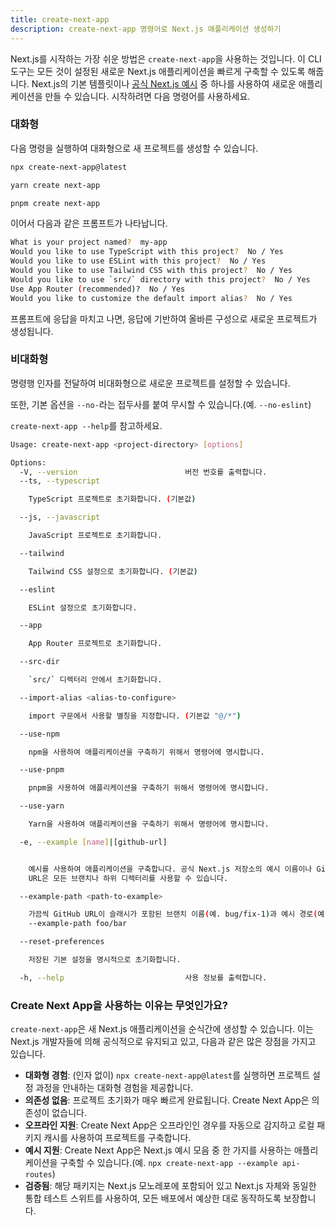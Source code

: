 ```yaml
---
title: create-next-app
description: create-next-app 명령어로 Next.js 애플리케이션 생성하기
---
```


Next.js를 시작하는 가장 쉬운 방법은 `create-next-app`을 사용하는 것입니다. 이 CLI 도구는 모든 것이 설정된 새로운 Next.js 애플리케이션을 빠르게 구축할 수 있도록 해줍니다. Next.js의 기본 템플릿이나 [공식 Next.js 예시](https://github.com/vercel/next.js/tree/canary/examples) 중 하나를 사용하여 새로운 애플리케이션을 만들 수 있습니다. 시작하려면 다음 명령어를 사용하세요.

### 대화형

다음 명령을 실행하여 대화형으로 새 프로젝트를 생성할 수 있습니다.

```bash filename="Terminal"
npx create-next-app@latest

yarn create next-app

pnpm create next-app
```

이어서 다음과 같은 프롬프트가 나타납니다.

```bash filename="Terminal"
What is your project named?  my-app
Would you like to use TypeScript with this project?  No / Yes
Would you like to use ESLint with this project?  No / Yes
Would you like to use Tailwind CSS with this project?  No / Yes
Would you like to use `src/` directory with this project?  No / Yes
Use App Router (recommended)?  No / Yes
Would you like to customize the default import alias?  No / Yes
```

프롬프트에 응답을 마치고 나면, 응답에 기반하여 올바른 구성으로 새로운 프로젝트가 생성됩니다.

### 비대화형

명령행 인자를 전달하여 비대화형으로 새로운 프로젝트를 설정할 수 있습니다.

또한, 기본 옵션을 `--no-`라는 접두사를 붙여 무시할 수 있습니다.(예. `--no-eslint`)

`create-next-app --help`를 참고하세요.

```bash filename="Terminal"
Usage: create-next-app <project-directory> [options]

Options:
  -V, --version                        버전 번호를 출력합니다.
  --ts, --typescript

    TypeScript 프로젝트로 초기화합니다. (기본값)

  --js, --javascript

    JavaScript 프로젝트로 초기화합니다.

  --tailwind

    Tailwind CSS 설정으로 초기화합니다. (기본값)

  --eslint

    ESLint 설정으로 초기화합니다.

  --app

    App Router 프로젝트로 초기화합니다.

  --src-dir

    `src/` 디렉터리 안에서 초기화합니다.

  --import-alias <alias-to-configure>

    import 구문에서 사용할 별칭을 지정합니다. (기본값 "@/*")

  --use-npm

    npm을 사용하여 애플리케이션을 구축하기 위해서 명령어에 명시합니다.

  --use-pnpm

    pnpm을 사용하여 애플리케이션을 구축하기 위해서 명령어에 명시합니다.

  --use-yarn

    Yarn을 사용하여 애플리케이션을 구축하기 위해서 명령어에 명시합니다.

  -e, --example [name]|[github-url]


    예시를 사용하여 애플리케이션을 구축합니다. 공식 Next.js 저장소의 예시 이름이나 GitHub URL을 사용할 수 있습니다.
    URL은 모든 브랜치나 하위 디렉터리를 사용할 수 있습니다.

  --example-path <path-to-example>

    가끔씩 GitHub URL이 슬래시가 포함된 브랜치 이름(예. bug/fix-1)과 예시 경로(예. foo/bar)를 포함하고 있을 수 있습니다. 이때는 예시 경로를 개별적으로 지정해야 합니다.
    --example-path foo/bar

  --reset-preferences

    저장된 기본 설정을 명시적으로 초기화합니다.

  -h, --help                           사용 정보를 출력합니다.
```

### Create Next App을 사용하는 이유는 무엇인가요?

`create-next-app`은 새 Next.js 애플리케이션을 순식간에 생성할 수 있습니다. 이는 Next.js 개발자들에 의해 공식적으로 유지되고 있고, 다음과 같은 많은 장점을 가지고 있습니다.

- **대화형 경험**: (인자 없이) `npx create-next-app@latest`를 실행하면 프로젝트 설정 과정을 안내하는 대화형 경험을 제공합니다.
- **의존성 없음**: 프로젝트 초기화가 매우 빠르게 완료됩니다. Create Next App은 의존성이 없습니다.
- **오프라인 지원**: Create Next App은 오프라인인 경우를 자동으로 감지하고 로컬 패키지 캐시를 사용하여 프로젝트를 구축합니다.
- **예시 지원**: Create Next App은 Next.js 예시 모음 중 한 가지를 사용하는 애플리케이션을 구축할 수 있습니다.(예. `npx create-next-app --example api-routes`)
- **검증됨**: 해당 패키지는 Next.js 모노레포에 포함되어 있고 Next.js 자체와 동일한 통합 테스트 스위트를 사용하여, 모든 배포에서 예상한 대로 동작하도록 보장합니다.
